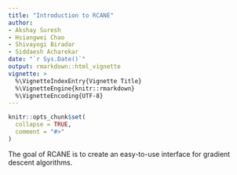 ```yaml
---
title: "Introduction to RCANE"
author: 
- Akshay Suresh
- Hsiangwei Chao
- Shivayogi Biradar
- Siddaesh Acharekar
date: "`r Sys.Date()`"
output: rmarkdown::html_vignette
vignette: >
  %\VignetteIndexEntry{Vignette Title}
  %\VignetteEngine{knitr::rmarkdown}
  %\VignetteEncoding{UTF-8}
---
```


```r
knitr::opts_chunk$set(
  collapse = TRUE,
  comment = "#>"
)
```


The goal of RCANE is to create an easy-to-use interface for gradient descent algorithms.